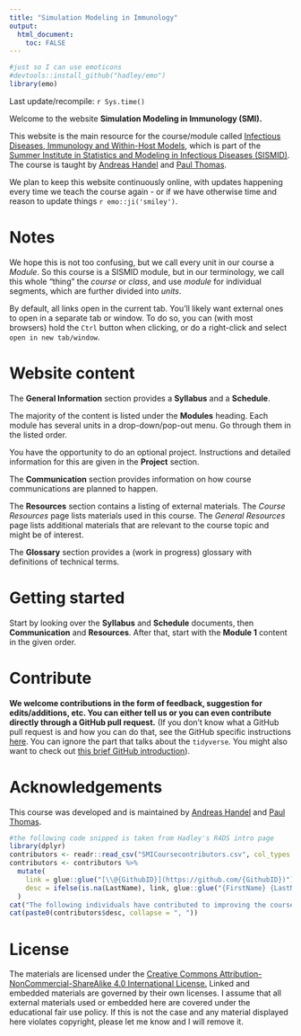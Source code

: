 ```yaml
---
title: "Simulation Modeling in Immunology"
output: 
  html_document:
    toc: FALSE
---
```


```r
#just so I can use emoticons
#devtools::install_github("hadley/emo")
library(emo)
```



<!-- Some trickery to get the logo to show -->
<script>
   $(document).ready(function() {
     $head = $('#header');
     $head.prepend('<img src=\"media/smi_logo.png\" style=\"float: right; border: none; width: 150px;\"/>')
   });
</script>

Last update/recompile: `r Sys.time()`

Welcome to the website **Simulation Modeling in Immunology (SMI).** 

This website is the main resource for the course/module called [Infectious Diseases, Immunology and Within-Host Models](https://si.biostat.washington.edu/suminst/sismid2020/modules/MD2010), which is part of the [Summer Institute in Statistics and Modeling in Infectious Diseases (SISMID)](https://si.biostat.washington.edu/suminst/sismid). The course is taught by [Andreas Handel](https://www.andreashandel.com/) and [Paul Thomas](https://www.stjude.org/directory/t/paul-thomas.html). 

We plan to keep this website continuously online, with updates happening every time we teach the course again - or if we have otherwise time and reason to update things `r emo::ji('smiley')`.


# Notes

We hope this is not too confusing, but we call every unit in our course a _Module_. So this course is a SISMID module, but in our terminology, we call this whole "thing" the _course_ or _class_, and use _module_ for individual segments, which are further divided into _units_.

By default, all links open in the current tab. You'll likely want external ones to open in a separate tab or window. To do so, you can (with most browsers) hold the `Ctrl` button when clicking, or do a right-click and select `open in new tab/window`.


# Website content

The __General Information__ section provides a  __Syllabus__ and a __Schedule__. 


The majority of the content is listed under the __Modules__ heading. Each module has several units in a drop-down/pop-out menu. Go through them in the listed order.

You have the opportunity to do an optional project. Instructions and detailed information for this are given in the __Project__ section.

The __Communication__ section provides information on how course communications are planned to happen.

The __Resources__ section contains a listing of external materials. The _Course Resources_ page lists materials used in this course. The _General Resources_ page lists additional materials that are relevant to the course topic and might be of interest. 

The __Glossary__ section provides a (work in progress) glossary with definitions of technical terms.


# Getting started

Start by looking over the __Syllabus__ and __Schedule__ documents, then __Communication__ and __Resources__. After that, start with the __Module 1__ content in the given order. 


# Contribute

**We welcome contributions in the form of feedback, suggestion for edits/additions, etc. You can either tell us or you can even contribute directly through a GitHub pull request.** (If you don't know what a GitHub pull request is and how you can do that, see the GitHub specific instructions [here](https://andreashandel.github.io/MADAcourse/Exercise_Tidyverse.html). You can ignore the part that talks about the `tidyverse`. You might also want to check out [this brief GitHub introduction](https://andreashandel.github.io/MADAcourse/1d_Github.html)).


# Acknowledgements

This course was developed and is maintained by [Andreas Handel](https://www.andreashandel.com/) and [Paul Thomas](https://www.stjude.org/directory/t/paul-thomas.html).

```r
#the following code snipped is taken from Hadley's R4DS intro page
library(dplyr)
contributors <- readr::read_csv("SMICoursecontributors.csv", col_types = list())
contributors <- contributors %>% 
  mutate(
    link = glue::glue("[\\@{GithubID}](https://github.com/{GithubID})"),
    desc = ifelse(is.na(LastName), link, glue::glue("{FirstName} {LastName} ({link})"))
  )
cat("The following individuals have contributed to improving the course:\n")
cat(paste0(contributors$desc, collapse = ", "))
```


# License

The materials are licensed under the [Creative Commons Attribution-NonCommercial-ShareAlike 4.0 International License.](https://creativecommons.org/licenses/by-nc-sa/4.0/) Linked and embedded materials are governed by their own licenses. I assume that all external materials used or embedded here are covered under the educational fair use policy. If this is not the case and any material displayed here violates copyright, please let me know and I will remove it. 


  
